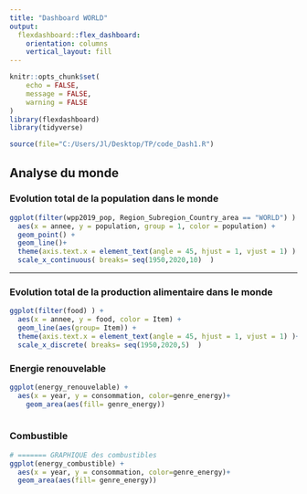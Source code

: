 ```yaml
---
title: "Dashboard WORLD"
output: 
  flexdashboard::flex_dashboard:
    orientation: columns
    vertical_layout: fill
---
```


```r
knitr::opts_chunk$set(
	echo = FALSE,
	message = FALSE,
	warning = FALSE
)
library(flexdashboard)
library(tidyverse)

```



```r

source(file="C:/Users/Jl/Desktop/TP/code_Dash1.R")

```
## Analyse du monde

### Evolution total de la population  dans le monde 

```r

ggplot(filter(wpp2019_pop, Region_Subregion_Country_area == "WORLD") ) + 
  aes(x = annee, y = population, group = 1, color = population) +
  geom_point() +
  geom_line()+
  theme(axis.text.x = element_text(angle = 45, hjust = 1, vjust = 1) ) +
  scale_x_continuous( breaks= seq(1950,2020,10)  )

```


-----------------------------------------------------------------------

### Evolution total de la production alimentaire dans le monde 

```r

ggplot(filter(food) ) + 
  aes(x = annee, y = food, color = Item) +
  geom_line(aes(group= Item)) +
  theme(axis.text.x = element_text(angle = 45, hjust = 1, vjust = 1) )+
  scale_x_discrete( breaks= seq(1950,2020,5)  )

```

### Energie renouvelable

```r
ggplot(energy_renouvelable) +
  aes(x = year, y = consommation, color=genre_energy)+
    geom_area(aes(fill= genre_energy))
  
```


### Combustible

```r
# ======= GRAPHIQUE des combustibles
ggplot(energy_combustible) +
  aes(x = year, y = consommation, color=genre_energy)+
  geom_area(aes(fill= genre_energy)) 

```